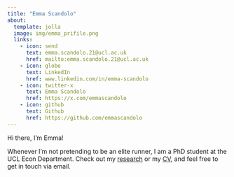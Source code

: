 ```yaml
---
title: "Emma Scandolo"
about:
  template: jolla
  image: img/emma_prifile.png
  links:
    - icon: send
      text: emma.scandolo.21@ucl.ac.uk
      href: mailto:emma.scandolo.21@ucl.ac.uk
    - icon: globe
      text: LinkedIn
      href: www.linkedin.com/in/emma-scandolo
    - icon: twitter-x
      text: Emma Scandolo
      href: https://x.com/emmascandolo
    - icon: github
      text: Github
      href: https://github.com/emmascandolo
---
```


Hi there, I'm Emma!

Whenever I'm not pretending to be an elite runner, I am a PhD student at the UCL Econ Department. Check out my [research](/research/ "Ben Dahmen - Research") or my [CV](/cv.html "Ben Dahmen - CV"), and feel free to get in touch via email.
